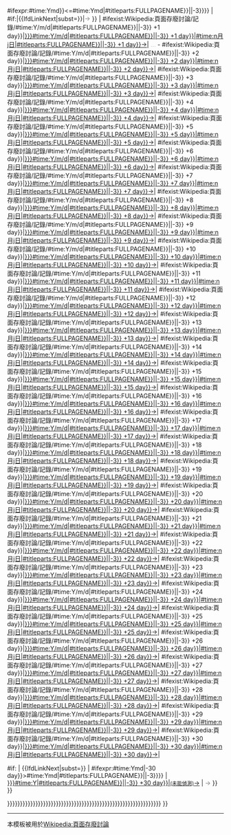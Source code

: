 {{{{{subst|}}}#ifexpr:{{{{{subst|}}}#time:Ymd}}<={{{{{subst|}}}#time:Ymd|<includeonly>{{{{{subst|}}}#titleparts:{{{{{subst|}}}FULLPAGENAME}}||-3}}</includeonly>}}
|
{{{{{subst|}}}#if:{{void}}|{{<includeonly>IfdLinkNext</includeonly>|subst=}}|<span style="color:#808080" title="下次記錄的時間尚未到">→</span> }}
|
{{{{{subst|}}}#ifexist:Wikipedia:頁面存廢討論/記錄/{{{{{subst|}}}#time:Y/m/d|<includeonly>{{{{{subst|}}}#titleparts:{{{{{subst|}}}FULLPAGENAME}}||-3}}</includeonly>  +1 day}}|[[Wikipedia:頁面存廢討論/記錄/{{{{{subst|}}}#time:Y/m/d|<includeonly>{{{{{subst|}}}#titleparts:{{{{{subst|}}}FULLPAGENAME}}||-3}}</includeonly>  +1 day}}|{{{{{subst|}}}#time:n月j日|<includeonly>{{{{{subst|}}}#titleparts:{{{{{subst|}}}FULLPAGENAME}}||-3}}</includeonly>  +1 day}}→]]|
<span style="color:#C0C0C0;">…</span> - {{{{{subst|}}}#ifexist:Wikipedia:頁面存廢討論/記錄/{{{{{subst|}}}#time:Y/m/d|<includeonly>{{{{{subst|}}}#titleparts:{{{{{subst|}}}FULLPAGENAME}}||-3}}</includeonly>  +2 day}}|[[Wikipedia:頁面存廢討論/記錄/{{{{{subst|}}}#time:Y/m/d|<includeonly>{{{{{subst|}}}#titleparts:{{{{{subst|}}}FULLPAGENAME}}||-3}}</includeonly>  +2 day}}|{{{{{subst|}}}#time:n月j日|<includeonly>{{{{{subst|}}}#titleparts:{{{{{subst|}}}FULLPAGENAME}}||-3}}</includeonly>  +2 day}}→]]|
{{{{{subst|}}}#ifexist:Wikipedia:頁面存廢討論/記錄/{{{{{subst|}}}#time:Y/m/d|<includeonly>{{{{{subst|}}}#titleparts:{{{{{subst|}}}FULLPAGENAME}}||-3}}</includeonly>  +3 day}}|[[Wikipedia:頁面存廢討論/記錄/{{{{{subst|}}}#time:Y/m/d|<includeonly>{{{{{subst|}}}#titleparts:{{{{{subst|}}}FULLPAGENAME}}||-3}}</includeonly>  +3 day}}|{{{{{subst|}}}#time:n月j日|<includeonly>{{{{{subst|}}}#titleparts:{{{{{subst|}}}FULLPAGENAME}}||-3}}</includeonly>  +3 day}}→]]|
{{{{{subst|}}}#ifexist:Wikipedia:頁面存廢討論/記錄/{{{{{subst|}}}#time:Y/m/d|<includeonly>{{{{{subst|}}}#titleparts:{{{{{subst|}}}FULLPAGENAME}}||-3}}</includeonly>  +4 day}}|[[Wikipedia:頁面存廢討論/記錄/{{{{{subst|}}}#time:Y/m/d|<includeonly>{{{{{subst|}}}#titleparts:{{{{{subst|}}}FULLPAGENAME}}||-3}}</includeonly>  +4 day}}|{{{{{subst|}}}#time:n月j日|<includeonly>{{{{{subst|}}}#titleparts:{{{{{subst|}}}FULLPAGENAME}}||-3}}</includeonly>  +4 day}}→]]|
{{{{{subst|}}}#ifexist:Wikipedia:頁面存廢討論/記錄/{{{{{subst|}}}#time:Y/m/d|<includeonly>{{{{{subst|}}}#titleparts:{{{{{subst|}}}FULLPAGENAME}}||-3}}</includeonly>  +5 day}}|[[Wikipedia:頁面存廢討論/記錄/{{{{{subst|}}}#time:Y/m/d|<includeonly>{{{{{subst|}}}#titleparts:{{{{{subst|}}}FULLPAGENAME}}||-3}}</includeonly>  +5 day}}|{{{{{subst|}}}#time:n月j日|<includeonly>{{{{{subst|}}}#titleparts:{{{{{subst|}}}FULLPAGENAME}}||-3}}</includeonly>  +5 day}}→]]|
{{{{{subst|}}}#ifexist:Wikipedia:頁面存廢討論/記錄/{{{{{subst|}}}#time:Y/m/d|<includeonly>{{{{{subst|}}}#titleparts:{{{{{subst|}}}FULLPAGENAME}}||-3}}</includeonly>  +6 day}}|[[Wikipedia:頁面存廢討論/記錄/{{{{{subst|}}}#time:Y/m/d|<includeonly>{{{{{subst|}}}#titleparts:{{{{{subst|}}}FULLPAGENAME}}||-3}}</includeonly>  +6 day}}|{{{{{subst|}}}#time:n月j日|<includeonly>{{{{{subst|}}}#titleparts:{{{{{subst|}}}FULLPAGENAME}}||-3}}</includeonly>  +6 day}}→]]|
{{{{{subst|}}}#ifexist:Wikipedia:頁面存廢討論/記錄/{{{{{subst|}}}#time:Y/m/d|<includeonly>{{{{{subst|}}}#titleparts:{{{{{subst|}}}FULLPAGENAME}}||-3}}</includeonly>  +7 day}}|[[Wikipedia:頁面存廢討論/記錄/{{{{{subst|}}}#time:Y/m/d|<includeonly>{{{{{subst|}}}#titleparts:{{{{{subst|}}}FULLPAGENAME}}||-3}}</includeonly>  +7 day}}|{{{{{subst|}}}#time:n月j日|<includeonly>{{{{{subst|}}}#titleparts:{{{{{subst|}}}FULLPAGENAME}}||-3}}</includeonly>  +7 day}}→]]|
{{{{{subst|}}}#ifexist:Wikipedia:頁面存廢討論/記錄/{{{{{subst|}}}#time:Y/m/d|<includeonly>{{{{{subst|}}}#titleparts:{{{{{subst|}}}FULLPAGENAME}}||-3}}</includeonly>  +8 day}}|[[Wikipedia:頁面存廢討論/記錄/{{{{{subst|}}}#time:Y/m/d|<includeonly>{{{{{subst|}}}#titleparts:{{{{{subst|}}}FULLPAGENAME}}||-3}}</includeonly>  +8 day}}|{{{{{subst|}}}#time:n月j日|<includeonly>{{{{{subst|}}}#titleparts:{{{{{subst|}}}FULLPAGENAME}}||-3}}</includeonly>  +8 day}}→]]|
{{{{{subst|}}}#ifexist:Wikipedia:頁面存廢討論/記錄/{{{{{subst|}}}#time:Y/m/d|<includeonly>{{{{{subst|}}}#titleparts:{{{{{subst|}}}FULLPAGENAME}}||-3}}</includeonly>  +9 day}}|[[Wikipedia:頁面存廢討論/記錄/{{{{{subst|}}}#time:Y/m/d|<includeonly>{{{{{subst|}}}#titleparts:{{{{{subst|}}}FULLPAGENAME}}||-3}}</includeonly>  +9 day}}|{{{{{subst|}}}#time:n月j日|<includeonly>{{{{{subst|}}}#titleparts:{{{{{subst|}}}FULLPAGENAME}}||-3}}</includeonly>  +9 day}}→]]|
{{{{{subst|}}}#ifexist:Wikipedia:頁面存廢討論/記錄/{{{{{subst|}}}#time:Y/m/d|<includeonly>{{{{{subst|}}}#titleparts:{{{{{subst|}}}FULLPAGENAME}}||-3}}</includeonly> +10 day}}|[[Wikipedia:頁面存廢討論/記錄/{{{{{subst|}}}#time:Y/m/d|<includeonly>{{{{{subst|}}}#titleparts:{{{{{subst|}}}FULLPAGENAME}}||-3}}</includeonly> +10 day}}|{{{{{subst|}}}#time:n月j日|<includeonly>{{{{{subst|}}}#titleparts:{{{{{subst|}}}FULLPAGENAME}}||-3}}</includeonly> +10 day}}→]]|
{{{{{subst|}}}#ifexist:Wikipedia:頁面存廢討論/記錄/{{{{{subst|}}}#time:Y/m/d|<includeonly>{{{{{subst|}}}#titleparts:{{{{{subst|}}}FULLPAGENAME}}||-3}}</includeonly> +11 day}}|[[Wikipedia:頁面存廢討論/記錄/{{{{{subst|}}}#time:Y/m/d|<includeonly>{{{{{subst|}}}#titleparts:{{{{{subst|}}}FULLPAGENAME}}||-3}}</includeonly> +11 day}}|{{{{{subst|}}}#time:n月j日|<includeonly>{{{{{subst|}}}#titleparts:{{{{{subst|}}}FULLPAGENAME}}||-3}}</includeonly> +11 day}}→]]|
{{{{{subst|}}}#ifexist:Wikipedia:頁面存廢討論/記錄/{{{{{subst|}}}#time:Y/m/d|<includeonly>{{{{{subst|}}}#titleparts:{{{{{subst|}}}FULLPAGENAME}}||-3}}</includeonly> +12 day}}|[[Wikipedia:頁面存廢討論/記錄/{{{{{subst|}}}#time:Y/m/d|<includeonly>{{{{{subst|}}}#titleparts:{{{{{subst|}}}FULLPAGENAME}}||-3}}</includeonly> +12 day}}|{{{{{subst|}}}#time:n月j日|<includeonly>{{{{{subst|}}}#titleparts:{{{{{subst|}}}FULLPAGENAME}}||-3}}</includeonly> +12 day}}→]]|
{{{{{subst|}}}#ifexist:Wikipedia:頁面存廢討論/記錄/{{{{{subst|}}}#time:Y/m/d|<includeonly>{{{{{subst|}}}#titleparts:{{{{{subst|}}}FULLPAGENAME}}||-3}}</includeonly> +13 day}}|[[Wikipedia:頁面存廢討論/記錄/{{{{{subst|}}}#time:Y/m/d|<includeonly>{{{{{subst|}}}#titleparts:{{{{{subst|}}}FULLPAGENAME}}||-3}}</includeonly> +13 day}}|{{{{{subst|}}}#time:n月j日|<includeonly>{{{{{subst|}}}#titleparts:{{{{{subst|}}}FULLPAGENAME}}||-3}}</includeonly> +13 day}}→]]|
{{{{{subst|}}}#ifexist:Wikipedia:頁面存廢討論/記錄/{{{{{subst|}}}#time:Y/m/d|<includeonly>{{{{{subst|}}}#titleparts:{{{{{subst|}}}FULLPAGENAME}}||-3}}</includeonly> +14 day}}|[[Wikipedia:頁面存廢討論/記錄/{{{{{subst|}}}#time:Y/m/d|<includeonly>{{{{{subst|}}}#titleparts:{{{{{subst|}}}FULLPAGENAME}}||-3}}</includeonly> +14 day}}|{{{{{subst|}}}#time:n月j日|<includeonly>{{{{{subst|}}}#titleparts:{{{{{subst|}}}FULLPAGENAME}}||-3}}</includeonly> +14 day}}→]]|
{{{{{subst|}}}#ifexist:Wikipedia:頁面存廢討論/記錄/{{{{{subst|}}}#time:Y/m/d|<includeonly>{{{{{subst|}}}#titleparts:{{{{{subst|}}}FULLPAGENAME}}||-3}}</includeonly> +15 day}}|[[Wikipedia:頁面存廢討論/記錄/{{{{{subst|}}}#time:Y/m/d|<includeonly>{{{{{subst|}}}#titleparts:{{{{{subst|}}}FULLPAGENAME}}||-3}}</includeonly> +15 day}}|{{{{{subst|}}}#time:n月j日|<includeonly>{{{{{subst|}}}#titleparts:{{{{{subst|}}}FULLPAGENAME}}||-3}}</includeonly> +15 day}}→]]|
{{{{{subst|}}}#ifexist:Wikipedia:頁面存廢討論/記錄/{{{{{subst|}}}#time:Y/m/d|<includeonly>{{{{{subst|}}}#titleparts:{{{{{subst|}}}FULLPAGENAME}}||-3}}</includeonly> +16 day}}|[[Wikipedia:頁面存廢討論/記錄/{{{{{subst|}}}#time:Y/m/d|<includeonly>{{{{{subst|}}}#titleparts:{{{{{subst|}}}FULLPAGENAME}}||-3}}</includeonly> +16 day}}|{{{{{subst|}}}#time:n月j日|<includeonly>{{{{{subst|}}}#titleparts:{{{{{subst|}}}FULLPAGENAME}}||-3}}</includeonly> +16 day}}→]]|
{{{{{subst|}}}#ifexist:Wikipedia:頁面存廢討論/記錄/{{{{{subst|}}}#time:Y/m/d|<includeonly>{{{{{subst|}}}#titleparts:{{{{{subst|}}}FULLPAGENAME}}||-3}}</includeonly> +17 day}}|[[Wikipedia:頁面存廢討論/記錄/{{{{{subst|}}}#time:Y/m/d|<includeonly>{{{{{subst|}}}#titleparts:{{{{{subst|}}}FULLPAGENAME}}||-3}}</includeonly> +17 day}}|{{{{{subst|}}}#time:n月j日|<includeonly>{{{{{subst|}}}#titleparts:{{{{{subst|}}}FULLPAGENAME}}||-3}}</includeonly> +17 day}}→]]|
{{{{{subst|}}}#ifexist:Wikipedia:頁面存廢討論/記錄/{{{{{subst|}}}#time:Y/m/d|<includeonly>{{{{{subst|}}}#titleparts:{{{{{subst|}}}FULLPAGENAME}}||-3}}</includeonly> +18 day}}|[[Wikipedia:頁面存廢討論/記錄/{{{{{subst|}}}#time:Y/m/d|<includeonly>{{{{{subst|}}}#titleparts:{{{{{subst|}}}FULLPAGENAME}}||-3}}</includeonly> +18 day}}|{{{{{subst|}}}#time:n月j日|<includeonly>{{{{{subst|}}}#titleparts:{{{{{subst|}}}FULLPAGENAME}}||-3}}</includeonly> +18 day}}→]]|
{{{{{subst|}}}#ifexist:Wikipedia:頁面存廢討論/記錄/{{{{{subst|}}}#time:Y/m/d|<includeonly>{{{{{subst|}}}#titleparts:{{{{{subst|}}}FULLPAGENAME}}||-3}}</includeonly> +19 day}}|[[Wikipedia:頁面存廢討論/記錄/{{{{{subst|}}}#time:Y/m/d|<includeonly>{{{{{subst|}}}#titleparts:{{{{{subst|}}}FULLPAGENAME}}||-3}}</includeonly> +19 day}}|{{{{{subst|}}}#time:n月j日|<includeonly>{{{{{subst|}}}#titleparts:{{{{{subst|}}}FULLPAGENAME}}||-3}}</includeonly> +19 day}}→]]|
{{{{{subst|}}}#ifexist:Wikipedia:頁面存廢討論/記錄/{{{{{subst|}}}#time:Y/m/d|<includeonly>{{{{{subst|}}}#titleparts:{{{{{subst|}}}FULLPAGENAME}}||-3}}</includeonly> +20 day}}|[[Wikipedia:頁面存廢討論/記錄/{{{{{subst|}}}#time:Y/m/d|<includeonly>{{{{{subst|}}}#titleparts:{{{{{subst|}}}FULLPAGENAME}}||-3}}</includeonly> +20 day}}|{{{{{subst|}}}#time:n月j日|<includeonly>{{{{{subst|}}}#titleparts:{{{{{subst|}}}FULLPAGENAME}}||-3}}</includeonly> +20 day}}→]]|
{{{{{subst|}}}#ifexist:Wikipedia:頁面存廢討論/記錄/{{{{{subst|}}}#time:Y/m/d|<includeonly>{{{{{subst|}}}#titleparts:{{{{{subst|}}}FULLPAGENAME}}||-3}}</includeonly> +21 day}}|[[Wikipedia:頁面存廢討論/記錄/{{{{{subst|}}}#time:Y/m/d|<includeonly>{{{{{subst|}}}#titleparts:{{{{{subst|}}}FULLPAGENAME}}||-3}}</includeonly> +21 day}}|{{{{{subst|}}}#time:n月j日|<includeonly>{{{{{subst|}}}#titleparts:{{{{{subst|}}}FULLPAGENAME}}||-3}}</includeonly> +21 day}}→]]|
{{{{{subst|}}}#ifexist:Wikipedia:頁面存廢討論/記錄/{{{{{subst|}}}#time:Y/m/d|<includeonly>{{{{{subst|}}}#titleparts:{{{{{subst|}}}FULLPAGENAME}}||-3}}</includeonly> +22 day}}|[[Wikipedia:頁面存廢討論/記錄/{{{{{subst|}}}#time:Y/m/d|<includeonly>{{{{{subst|}}}#titleparts:{{{{{subst|}}}FULLPAGENAME}}||-3}}</includeonly> +22 day}}|{{{{{subst|}}}#time:n月j日|<includeonly>{{{{{subst|}}}#titleparts:{{{{{subst|}}}FULLPAGENAME}}||-3}}</includeonly> +22 day}}→]]|
{{{{{subst|}}}#ifexist:Wikipedia:頁面存廢討論/記錄/{{{{{subst|}}}#time:Y/m/d|<includeonly>{{{{{subst|}}}#titleparts:{{{{{subst|}}}FULLPAGENAME}}||-3}}</includeonly> +23 day}}|[[Wikipedia:頁面存廢討論/記錄/{{{{{subst|}}}#time:Y/m/d|<includeonly>{{{{{subst|}}}#titleparts:{{{{{subst|}}}FULLPAGENAME}}||-3}}</includeonly> +23 day}}|{{{{{subst|}}}#time:n月j日|<includeonly>{{{{{subst|}}}#titleparts:{{{{{subst|}}}FULLPAGENAME}}||-3}}</includeonly> +23 day}}→]]|
{{{{{subst|}}}#ifexist:Wikipedia:頁面存廢討論/記錄/{{{{{subst|}}}#time:Y/m/d|<includeonly>{{{{{subst|}}}#titleparts:{{{{{subst|}}}FULLPAGENAME}}||-3}}</includeonly> +24 day}}|[[Wikipedia:頁面存廢討論/記錄/{{{{{subst|}}}#time:Y/m/d|<includeonly>{{{{{subst|}}}#titleparts:{{{{{subst|}}}FULLPAGENAME}}||-3}}</includeonly> +24 day}}|{{{{{subst|}}}#time:n月j日|<includeonly>{{{{{subst|}}}#titleparts:{{{{{subst|}}}FULLPAGENAME}}||-3}}</includeonly> +24 day}}→]]|
{{{{{subst|}}}#ifexist:Wikipedia:頁面存廢討論/記錄/{{{{{subst|}}}#time:Y/m/d|<includeonly>{{{{{subst|}}}#titleparts:{{{{{subst|}}}FULLPAGENAME}}||-3}}</includeonly> +25 day}}|[[Wikipedia:頁面存廢討論/記錄/{{{{{subst|}}}#time:Y/m/d|<includeonly>{{{{{subst|}}}#titleparts:{{{{{subst|}}}FULLPAGENAME}}||-3}}</includeonly> +25 day}}|{{{{{subst|}}}#time:n月j日|<includeonly>{{{{{subst|}}}#titleparts:{{{{{subst|}}}FULLPAGENAME}}||-3}}</includeonly> +25 day}}→]]|
{{{{{subst|}}}#ifexist:Wikipedia:頁面存廢討論/記錄/{{{{{subst|}}}#time:Y/m/d|<includeonly>{{{{{subst|}}}#titleparts:{{{{{subst|}}}FULLPAGENAME}}||-3}}</includeonly> +26 day}}|[[Wikipedia:頁面存廢討論/記錄/{{{{{subst|}}}#time:Y/m/d|<includeonly>{{{{{subst|}}}#titleparts:{{{{{subst|}}}FULLPAGENAME}}||-3}}</includeonly> +26 day}}|{{{{{subst|}}}#time:n月j日|<includeonly>{{{{{subst|}}}#titleparts:{{{{{subst|}}}FULLPAGENAME}}||-3}}</includeonly> +26 day}}→]]|
{{{{{subst|}}}#ifexist:Wikipedia:頁面存廢討論/記錄/{{{{{subst|}}}#time:Y/m/d|<includeonly>{{{{{subst|}}}#titleparts:{{{{{subst|}}}FULLPAGENAME}}||-3}}</includeonly> +27 day}}|[[Wikipedia:頁面存廢討論/記錄/{{{{{subst|}}}#time:Y/m/d|<includeonly>{{{{{subst|}}}#titleparts:{{{{{subst|}}}FULLPAGENAME}}||-3}}</includeonly> +27 day}}|{{{{{subst|}}}#time:n月j日|<includeonly>{{{{{subst|}}}#titleparts:{{{{{subst|}}}FULLPAGENAME}}||-3}}</includeonly> +27 day}}→]]|
{{{{{subst|}}}#ifexist:Wikipedia:頁面存廢討論/記錄/{{{{{subst|}}}#time:Y/m/d|<includeonly>{{{{{subst|}}}#titleparts:{{{{{subst|}}}FULLPAGENAME}}||-3}}</includeonly> +28 day}}|[[Wikipedia:頁面存廢討論/記錄/{{{{{subst|}}}#time:Y/m/d|<includeonly>{{{{{subst|}}}#titleparts:{{{{{subst|}}}FULLPAGENAME}}||-3}}</includeonly> +28 day}}|{{{{{subst|}}}#time:n月j日|<includeonly>{{{{{subst|}}}#titleparts:{{{{{subst|}}}FULLPAGENAME}}||-3}}</includeonly> +28 day}}→]]|
{{{{{subst|}}}#ifexist:Wikipedia:頁面存廢討論/記錄/{{{{{subst|}}}#time:Y/m/d|<includeonly>{{{{{subst|}}}#titleparts:{{{{{subst|}}}FULLPAGENAME}}||-3}}</includeonly> +29 day}}|[[Wikipedia:頁面存廢討論/記錄/{{{{{subst|}}}#time:Y/m/d|<includeonly>{{{{{subst|}}}#titleparts:{{{{{subst|}}}FULLPAGENAME}}||-3}}</includeonly> +29 day}}|{{{{{subst|}}}#time:n月j日|<includeonly>{{{{{subst|}}}#titleparts:{{{{{subst|}}}FULLPAGENAME}}||-3}}</includeonly> +29 day}}→]]|
{{{{{subst|}}}#ifexist:Wikipedia:頁面存廢討論/記錄/{{{{{subst|}}}#time:Y/m/d|<includeonly>{{{{{subst|}}}#titleparts:{{{{{subst|}}}FULLPAGENAME}}||-3}}</includeonly> +30 day}}|[[Wikipedia:頁面存廢討論/記錄/{{{{{subst|}}}#time:Y/m/d|<includeonly>{{{{{subst|}}}#titleparts:{{{{{subst|}}}FULLPAGENAME}}||-3}}</includeonly> +30 day}}|{{{{{subst|}}}#time:n月j日|<includeonly>{{{{{subst|}}}#titleparts:{{{{{subst|}}}FULLPAGENAME}}||-3}}</includeonly> +30 day}}→]]|

{{{{{subst|}}}#if:{{void}}
|
{{<includeonly>IfdLinkNext</includeonly>|subst=}}
|
{{{{{subst|}}}#ifexpr:{{{{{subst|}}}#time:Ymd|-30 day}}>{{{{{subst|}}}#time:Ymd|<includeonly>{{{{{subst|}}}#titleparts:{{{{{subst|}}}FULLPAGENAME}}||-3}}</includeonly>}}
|
[[Special:PrefixIndex/Wikipedia:頁面存廢討論/記錄/{{{{{subst|}}}#time:Y|<includeonly>{{{{{subst|}}}#titleparts:{{{{{subst|}}}FULLPAGENAME}}||-3}}</includeonly> +30 day}}|<small title="下次記錄在30天後，系統不能偵測超過30天範圍的記錄，請按此手動尋找，並把本連接取代成正確日期">(未能偵測)</small>→]]
|
<span style="color:#808080" title="下次的記錄尚未建立">→</span>
}}
}}

}}}}}}}}}}}}}}}}}}}}}}}}}}}}}}}}}}}}}}}}}}}}}}}}}}}}}}}}}}}}
}}<noinclude>
----
{{pp-protected}}
{{esoteric}}
本模板被用於[[Wikipedia:頁面存廢討論]]
</noinclude>